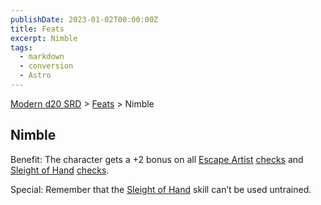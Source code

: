 ```yaml
---
publishDate: 2023-01-02T00:00:00Z
title: Feats
excerpt: Nimble
tags:
  - markdown
  - conversion
  - Astro
---
```


[Modern d20 SRD](/#modernD20) > [Feats](modern-d20-srd-feats-index) > Nimble

## Nimble

Benefit: The character gets a +2 bonus on all [Escape Artist](modern-d20-srd-skills-escape-artist) [checks](modern-d20-srd-skills-skill-basics-php#skill-check-index) and [Sleight of Hand](modern-d20-srd-skills-sleight-of-hand)
[checks](modern-d20-srd-skills-skill-basics-php#skill-check-index).

Special: Remember that the [Sleight of Hand](modern-d20-srd-skills-sleight-of-hand) skill can’t be used untrained.

